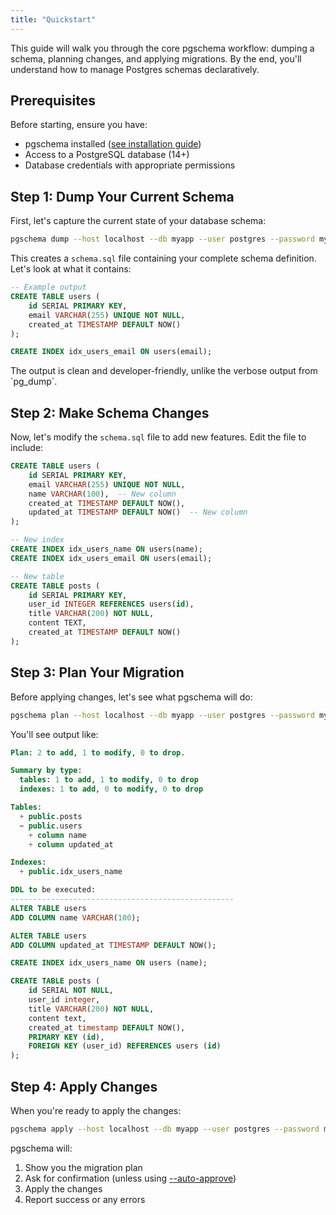 ```yaml
---
title: "Quickstart"
---
```


This guide will walk you through the core pgschema workflow: dumping a schema, planning changes, and applying migrations. By the end, you'll understand how to manage Postgres schemas declaratively.

## Prerequisites

Before starting, ensure you have:
- pgschema installed ([see installation guide](/installation))
- Access to a PostgreSQL database (14+)
- Database credentials with appropriate permissions

## Step 1: Dump Your Current Schema

First, let's capture the current state of your database schema:

```bash
pgschema dump --host localhost --db myapp --user postgres --password mypassword > schema.sql
```

This creates a `schema.sql` file containing your complete schema definition. Let's look at what it contains:

```sql schema.sql
-- Example output
CREATE TABLE users (
    id SERIAL PRIMARY KEY,
    email VARCHAR(255) UNIQUE NOT NULL,
    created_at TIMESTAMP DEFAULT NOW()
);

CREATE INDEX idx_users_email ON users(email);
```

<Note>
The output is clean and developer-friendly, unlike the verbose output from `pg_dump`.
</Note>

## Step 2: Make Schema Changes

Now, let's modify the `schema.sql` file to add new features. Edit the file to include:

```sql schema.sql (modified)
CREATE TABLE users (
    id SERIAL PRIMARY KEY,
    email VARCHAR(255) UNIQUE NOT NULL,
    name VARCHAR(100),  -- New column
    created_at TIMESTAMP DEFAULT NOW(),
    updated_at TIMESTAMP DEFAULT NOW()  -- New column
);

-- New index
CREATE INDEX idx_users_name ON users(name);
CREATE INDEX idx_users_email ON users(email);

-- New table
CREATE TABLE posts (
    id SERIAL PRIMARY KEY,
    user_id INTEGER REFERENCES users(id),
    title VARCHAR(200) NOT NULL,
    content TEXT,
    created_at TIMESTAMP DEFAULT NOW()
);
```

## Step 3: Plan Your Migration

Before applying changes, let's see what pgschema will do:

```bash
pgschema plan --host localhost --db myapp --user postgres --password mypassword --file schema.sql
```

You'll see output like:

```sql plan.txt
Plan: 2 to add, 1 to modify, 0 to drop.

Summary by type:
  tables: 1 to add, 1 to modify, 0 to drop
  indexes: 1 to add, 0 to modify, 0 to drop

Tables:
  + public.posts
  ~ public.users
    + column name
    + column updated_at

Indexes:
  + public.idx_users_name

DDL to be executed:
--------------------------------------------------
ALTER TABLE users 
ADD COLUMN name VARCHAR(100);

ALTER TABLE users 
ADD COLUMN updated_at TIMESTAMP DEFAULT NOW();

CREATE INDEX idx_users_name ON users (name);

CREATE TABLE posts (
    id SERIAL NOT NULL,
    user_id integer,
    title VARCHAR(200) NOT NULL,
    content text,
    created_at timestamp DEFAULT NOW(),
    PRIMARY KEY (id),
    FOREIGN KEY (user_id) REFERENCES users (id)
);
```

## Step 4: Apply Changes

When you're ready to apply the changes:

```bash
pgschema apply --host localhost --db myapp --user postgres --password mypassword --file schema.sql
```

pgschema will:
1. Show you the migration plan
1. Ask for confirmation (unless using [--auto-approve](/cli/apply#param-auto-approve))
1. Apply the changes
1. Report success or any errors




